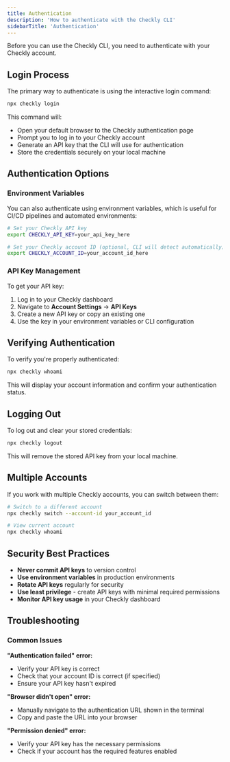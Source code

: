 ```yaml
---
title: Authentication
description: 'How to authenticate with the Checkly CLI'
sidebarTitle: 'Authentication'
---
```


Before you can use the Checkly CLI, you need to authenticate with your Checkly account.

## Login Process

The primary way to authenticate is using the interactive login command:

```bash
npx checkly login
```

This command will:
- Open your default browser to the Checkly authentication page
- Prompt you to log in to your Checkly account
- Generate an API key that the CLI will use for authentication
- Store the credentials securely on your local machine

## Authentication Options

### Environment Variables

You can also authenticate using environment variables, which is useful for CI/CD pipelines and automated environments:

```bash
# Set your Checkly API key
export CHECKLY_API_KEY=your_api_key_here

# Set your Checkly account ID (optional, CLI will detect automatically)
export CHECKLY_ACCOUNT_ID=your_account_id_here
```

### API Key Management

To get your API key:

1. Log in to your Checkly dashboard
2. Navigate to **Account Settings** → **API Keys**
3. Create a new API key or copy an existing one
4. Use the key in your environment variables or CLI configuration

## Verifying Authentication

To verify you're properly authenticated:

```bash
npx checkly whoami
```

This will display your account information and confirm your authentication status.

## Logging Out

To log out and clear your stored credentials:

```bash
npx checkly logout
```

This will remove the stored API key from your local machine.

## Multiple Accounts

If you work with multiple Checkly accounts, you can switch between them:

```bash
# Switch to a different account
npx checkly switch --account-id your_account_id

# View current account
npx checkly whoami
```

## Security Best Practices

- **Never commit API keys** to version control
- **Use environment variables** in production environments
- **Rotate API keys** regularly for security
- **Use least privilege** - create API keys with minimal required permissions
- **Monitor API key usage** in your Checkly dashboard

## Troubleshooting

### Common Issues

**"Authentication failed" error:**
- Verify your API key is correct
- Check that your account ID is correct (if specified)
- Ensure your API key hasn't expired

**"Browser didn't open" error:**
- Manually navigate to the authentication URL shown in the terminal
- Copy and paste the URL into your browser

**"Permission denied" error:**
- Verify your API key has the necessary permissions
- Check if your account has the required features enabled 